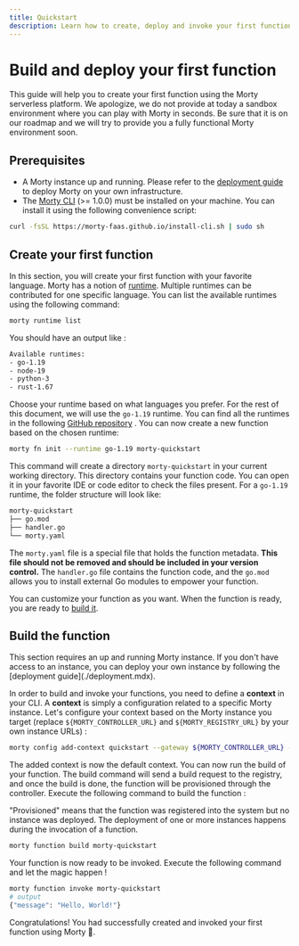 ```yaml
---
title: Quickstart
description: Learn how to create, deploy and invoke your first function in Morty serverless platform.
---
```


# Build and deploy your first function

This guide will help you to create your first function using the Morty serverless platform. We apologize, we do not provide at today a sandbox environment where you can play with Morty in seconds. Be sure that it is on our roadmap and we will try to provide you a fully functional Morty environment soon.

## Prerequisites

- A Morty instance up and running. Please refer to the [deployment guide](./deployment.mdx) to deploy Morty on your own infrastructure.
- The [Morty CLI](https://github.com/morty-faas/cli) (>= 1.0.0) must be installed on your machine. You can install it using the following convenience script: 
```bash
curl -fsSL https://morty-faas.github.io/install-cli.sh | sudo sh
```


## Create your first function

In this section, you will create your first function with your favorite language. Morty has a notion of [runtime](./runtimes.mdx). Multiple runtimes can be contributed for one specific language. You can list the available runtimes using the following command: 

```bash
morty runtime list
```

You should have an output like :

```bash
Available runtimes:
- go-1.19
- node-19
- python-3
- rust-1.67
```

Choose your runtime based on what languages you prefer. For the rest of this document, we will use the `go-1.19` runtime. You can find all the runtimes in the following [GitHub repository](https://github.com/morty-faas/runtimes) . You can now create a new function based on the chosen runtime:

```bash
morty fn init --runtime go-1.19 morty-quickstart
```

This command will create a directory `morty-quickstart` in your current working directory. This directory contains your function code. You can open it in your favorite IDE or code editor to check the files present. For a `go-1.19` runtime, the folder structure will look like:

```bash
morty-quickstart
├── go.mod
├── handler.go
└── morty.yaml
```

The `morty.yaml` file is a special file that holds the function metadata. **This file should not be removed and should be included in your version control.** The `handler.go` file contains the function code, and the `go.mod` allows you to install external Go modules to empower your function. 

You can customize your function as you want. When the function is ready, you are ready to [build it](#build-the-function).

## Build the function

<Callout type="warning" emoji="⚠️">
  This section requires an up and running Morty instance. If you don't have access to an instance,
  you can deploy your own instance by following the [deployment guide](./deployment.mdx).
</Callout>

In order to build and invoke your functions, you need to define a **context** in your CLI. A **context** is simply a configuration related to a specific Morty instance. Let's configure your context based on the Morty instance you target (replace `${MORTY_CONTROLLER_URL}` and `${MORTY_REGISTRY_URL}` by your own instance URLs) :


```bash
morty config add-context quickstart --gateway ${MORTY_CONTROLLER_URL} --registry ${MORTY_REGISTRY_URL}
```

The added context is now the default context. You can now run the build of your function. The build command will send a build request to the registry, and once the build is done, the function will be provisioned through the controller. Execute the following command to build the function :

<Callout type="info">
  "Provisioned" means that the function was registered into the system but no instance was deployed. The deployment of one or more instances happens during the invocation of a function.
</Callout>

```bash
morty function build morty-quickstart
```

Your function is now ready to be invoked. Execute the following command and let the magic happen !

```bash
morty function invoke morty-quickstart
# output
{"message": "Hello, World!"}
```

Congratulations! You had successfully created and invoked your first function using Morty 🚀.
